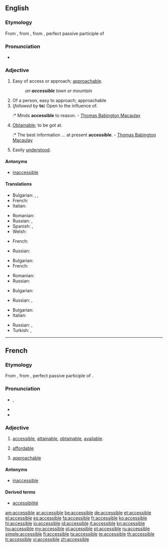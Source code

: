 ==English==

===Etymology===
From {{etyl|fr|en}}, from {{etyl|LL.}} {{term|accessibilis||lang=la}}, from {{term|accessus||lang=la}}, perfect passive participle of {{term|accedo|accēdō|lang=la|approach}}

===Pronunciation===
* {{IPA|/əkˈsɛsəbˑl/}}

===Adjective===
{{en-adj}}

# Easy of access or approach; [[approachable]].
#: ''an '''accessible''' town or mountain''
# Of a person, easy to approach; approachable
# (''followed by'' '''to''') Open to the influence of.
#:* Minds '''accessible''' to reason. - [[w:Thomas Babington Macaulay|Thomas Babington Macaulay]]
# [[obtainable|Obtainable]]; to be got at.
#:* The best information ... at present '''accessible'''. - [[w:Thomas Babington Macaulay|Thomas Babington Macaulay]]
# Easily [[understand|understood]].

====Antonyms====
* [[inaccessible]]

====Translations====
{{trans-top|easy of access or approach}}
* Bulgarian: {{t|bg|достъпен}},  {{t|bg|достижим}},  {{t|bg|достъпен}}
* French: {{t+|fr|accessible}}
* Italian: {{t+|it|accessibile}}
{{trans-mid}}
* Romanian: {{t|ro|accesibil|m|n}}
* Russian: {{t+|ru|доступный|tr=dostúpnyj}}, {{t|ru|достижимый|tr=dostižímyj}}
* Spanish: {{t|es|accesible}}, {{t|es|asequible}}
* Welsh: {{t|cy|hygyrch|xs=Welsh}}
{{trans-bottom}}

{{trans-top|of a person, approachable}}
* French: {{t+|fr|accessible}}
{{trans-mid}}
* Russian: {{t+|ru|доступный|tr=dostúpnyj}}
{{trans-bottom}}

{{trans-top|obtainable}}
* Bulgarian: {{t|bg|постижим}}
* French: {{t+|fr|accessible}}
{{trans-mid}}
* Romanian: {{t|ro|accesibil|m|n}}
* Russian: {{t+|ru|доступный|tr=dostúpnyj}}
{{trans-bottom}}

{{trans-top|open to the influence of}}
* Bulgarian: {{t|bg|податлив}}
{{trans-mid}}
* Russian: {{t|ru|поддающийся|tr=podajúš'ijs'a}}, {{t|ru|податливый|tr=podátlivyj}}
{{trans-bottom}}

{{trans-top|easily understood}}
* Bulgarian: {{t|bg|понятен}}
* Italian: {{t+|it|accessibile}}
{{trans-mid}}
* Russian: {{t+|ru|доступный|tr=dostúpnyj}}, {{t+|ru|понятный|tr=pon'átnyj}}
* Turkish: {{t|tr|Kolayca anlaşılır}}, {{t|tr|kolay anlaşılan}}
{{trans-bottom}}

----

==French==

===Etymology===
From {{etyl|LL.|fr}} {{term|accessibilis||accessible|lang=la}}, from {{term|accessus||lang=la}}, perfect passive participle of {{term|accedo|accēdō|lang=la|approach}}.

===Pronunciation===
* {{IPA|/ak.sɛ.sibl/|lang=fr}}, {{X-SAMPA|/ak.sE.sibl/|lang=fr}}
*: {{audio|Fr-accessible.ogg|Audio (France, Paris)}}
* {{homophones|accessibles|lang=fr}}
* {{hyphenation|ak|se|ssible|lang=fr}}

===Adjective===
{{fr-adj-mf}}

# {{context|of a place, information, etc.}} [[accessible#English|accessible]], [[attainable]], [[obtainable]], [[available]].
# {{context|of a price}} [[affordable]]
# {{context|of a person}} [[approachable]]

====Antonyms====
* [[inaccessible#French|inaccessible]]

====Derived terms====
* [[accessibilité]]

[[am:accessible]]
[[ar:accessible]]
[[be:accessible]]
[[de:accessible]]
[[et:accessible]]
[[el:accessible]]
[[es:accessible]]
[[fa:accessible]]
[[fr:accessible]]
[[ko:accessible]]
[[hi:accessible]]
[[io:accessible]]
[[id:accessible]]
[[it:accessible]]
[[kn:accessible]]
[[hu:accessible]]
[[my:accessible]]
[[pl:accessible]]
[[pt:accessible]]
[[ru:accessible]]
[[simple:accessible]]
[[fi:accessible]]
[[ta:accessible]]
[[te:accessible]]
[[th:accessible]]
[[tr:accessible]]
[[vi:accessible]]
[[zh:accessible]]